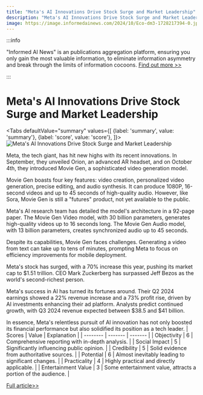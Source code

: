 ```yaml
---
title: "Meta's AI Innovations Drive Stock Surge and Market Leadership"
description: "Meta's AI Innovations Drive Stock Surge and Market Leadership"
image: https://image.informedainews.com/2024/10/Eco-dm3-1728217394-0.jpg
---
```



:::info

"Informed AI News" is an publications aggregation platform, ensuring you only gain the most valuable information, to eliminate information asymmetry and break through the limits of information cocoons.  [Find out more >>](/)

:::

# Meta's AI Innovations Drive Stock Surge and Market Leadership


<Tabs
	defaultValue="summary"
	values={[
	{label: 'summary', value: 'summary'},
	{label: 'score', value: 'score'},
]}>
<TabItem value="summary">
<img
  src="https://image.informedainews.com/2024/10/Eco-dm3-1728217394-0.jpg"
  alt="Meta's AI Innovations Drive Stock Surge and Market Leadership"
/>



Meta, the tech giant, has hit new highs with its recent innovations. In September, they unveiled Orion, an advanced AR headset, and on October 4th, they introduced Movie Gen, a sophisticated video generation model.

Movie Gen boasts four key features: video creation, personalized video generation, precise editing, and audio synthesis. It can produce 1080P, 16-second videos and up to 45 seconds of high-quality audio. However, like Sora, Movie Gen is still a "futures" product, not yet available to the public.

Meta's AI research team has detailed the model's architecture in a 92-page paper. The Movie Gen Video model, with 30 billion parameters, generates high-quality videos up to 16 seconds long. The Movie Gen Audio model, with 13 billion parameters, creates synchronized audio up to 45 seconds.

Despite its capabilities, Movie Gen faces challenges. Generating a video from text can take up to tens of minutes, prompting Meta to focus on efficiency improvements for mobile deployment.

Meta's stock has surged, with a 70% increase this year, pushing its market cap to $1.51 trillion. CEO Mark Zuckerberg has surpassed Jeff Bezos as the world's second-richest person.

Meta's success in AI has turned its fortunes around. Their Q2 2024 earnings showed a 22% revenue increase and a 73% profit rise, driven by AI investments enhancing their ad platform. Analysts predict continued growth, with Q3 2024 revenue expected between $38.5 and $41 billion.

In essence, Meta's relentless pursuit of AI innovation has not only boosted its financial performance but also solidified its position as a tech leader.
</TabItem>
<TabItem value="score">
	| Scores     | Value   | Explanation |
	| -------- | ------- | ------- |
	| Objectivity  | 6    | Comprehensive reporting with in-depth analysis.    |
	| Social Impact | 5     | Significantly influencing public opinion.    |
	| Credibility    | 5    | Solid evidence from authoritative sources.    |
	| Potential    | 6    | Almost inevitably leading to significant changes.    |
	| Practicality    | 4    | Highly practical and directly applicable.    |
	| Entertainment Value    | 3    | Some entertainment value, attracts a portion of the audience.    |
</TabItem>
</Tabs>

[Full article>>](https://www.cnbeta.com.tw/articles/tech/1448106.htm)

